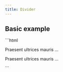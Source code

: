 ```yaml
---
title: Divider
---
```



<Imports />

## Basic example

<Demo>
  <BasicExample />
  <Fragment slot="html">
    ```html
    <p>
      Praesent ultrices mauris ...
    </p>
    <vscode-divider></vscode-divider>
    <p>
      Praesent ultrices mauris ...
    </p>
    ```
  </Fragment>
</Demo>
